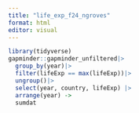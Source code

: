 ```yaml
---
title: "life_exp_f24_ngroves"
format: html
editor: visual
---
```


```r
library(tidyverse)
gapminder::gapminder_unfiltered|>
  group_by(year)|>
  filter(lifeExp == max(lifeExp))|>
  ungroup()|>
  select(year, country, lifeExp) |>
  arrange(year) ->
  sumdat
```

\
\

\

\
